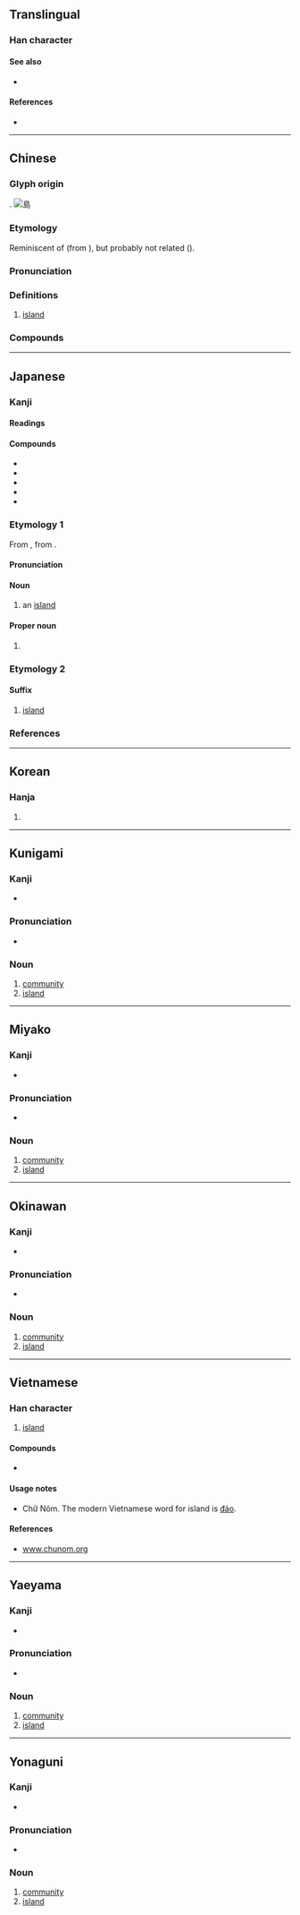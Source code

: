 {{also|岛|嶋|嶌|嶹}}
{{character info/new}}
==Translingual==

===Han character===
{{Han char|rn=46|rad=山|as=07|sn=10|four=27727|canj=HAYU}}

====See also====
* {{l|mul|sc=Hani|嶼}}

====References====
* {{Han ref|kx=0312.040|dkj=08108|dj=0612.110|hdz=10775.140|uh=5CF6|ud=23798|bh=AE71|bd=44657}}

----

==Chinese==
{{zh-forms|s=岛|alt=㠀,嶋,嶌}}
{{zh-wp}}

===Glyph origin===
{{Han etym}}
{{Han compound|鳥|山|ls=psc|c1=p|c2=s|t2=mountain}}.
[[Image:Island_near_Fiji.jpg|thumb|right|島]]

===Etymology===
Reminiscent of {{cog|mnw|လ္ကံ}} (from {{cog|mkh-pro|*tkɔɔʔ}}), but probably not related ({{zh-ref|Schuessler, 2007}}).

{{etystub|zh}}

===Pronunciation===
{{zh-pron
|m=dǎo
|dg=до3
|c=dou2
|c-t=au2
|h=pfs=tó;gd=dau3
|mn=xm,zz,tn,kh,km,tc:tó/qz,tp,hc,yl,mg,lk,sx:tó͘
|mn-t=dao2
|md=dō̤
|w=2tau
|mc=y
|oc=y
|ma=y
|cat=n
}}

===Definitions===
{{zh-hanzi}}

# [[island]]

===Compounds===
{{zh-der|孤島|厄爾巴島|島弧|島宇宙|巴里島|中途島|愛德華島|島洲|勿里洞島|丕林島|中南半島|希臘群島|分向島|山東半島|廣島|巽他群島|巴芬島|安全島|半島|南沙群島|團沙群島|伊斯特島|伊豆半島|巴丹半島|嵊泗列島|島瘦郊寒|島狀丘陵|島民|島嶼防線|島夷|島國|九龍半島|北島|列島|交通島|庫頁島|安汶島|冰島漁夫|島嶼|印度半島|威克島|人工島|亞速群島|呂宋島|中沙群島|千島群島|冰島|南洋群島|寶島|分道島|恆春半島|塞班島|爪哇島|東加群島|秦皇島|歐胡島|班艾島|本島|比基尼島|班達群島|硫磺群島|砂島|澎湖群島|社會群島|珊瑚島|海峽群島|皮島|海島|瓊州島|琉球群島|班克斯島|沖積島|熱島效應|環島|東沙群島|曼哈坦島|朝鮮半島|群島|西沙群島|薩摩斯島|絕島|蓬萊仙島|金銀島|關島|綠色矽島|鹿兒島|綠島|蓬島|郊寒島瘦|馬來群島|荒島|胰島素|群島主義|馬來半島|雷州半島|離島|西西里島|蘭氏小島|長島|西蘭島|葫蘆島|遼東半島|香料群島|赤道群島|舟山群島|西奈半島|太陽島|青島}}

{{zh-cat|Elementary}}
{{c|zh|Landforms}}

----

==Japanese==

===Kanji===
{{ja-kanji|grade=3|rs=山07}}

====Readings====
{{ja-readings
|goon=とう
|kanon=とう
|kun=しま-
|nanori=しま
}}

====Compounds====
* {{ja-r|群%島|ぐん%とう}}
* {{ja-r|島%影|しま%かげ}}
* {{ja-r|島%嶼|とう%しょ}}
* {{ja-r|列%島|れっ%とう}}
* {{ja-r|宝%島|たから%じま}}

===Etymology 1===
{{ja-kanjitab|しま|yomi=k}}
From {{inh|ja|ojp|-}}, from {{inh|ja|jpx-pro|sort=しま|*sima}}.

====Pronunciation====
{{ja-pron|しま|acc=o|acc_ref=NHK|y=k}}

====Noun====
{{ja-noun|しま}}

# an [[island]]

{{topics|ja|Landforms|sort=しま}}

====Proper noun====
{{ja-pos|proper|しま}}

# {{surname|lang=ja|sort=しま}}

===Etymology 2===
{{ja-kanjitab|とう|yomi=o}}
{{rfe|lang=ja}}

====Suffix====
{{ja-pos|suffix|とう}}

# [[island]] {{qual|in place names}}

===References===
<references/>

----

==Korean==

===Hanja===
{{ko-hanja/new|섬|도}}

# {{defn|lang=ko|sort=山07}}

----

==Kunigami==

===Kanji===
{{head|xug|Han characters}}

* {{ja-readings|kun=[[しまー]] (shimā)}}

===Pronunciation===
* {{IPA|/ɕimaː/|lang=xug|sort=しまー}}

===Noun===
{{head|xug|noun|hiragana|しまー|romaji|shimā|sort=しまー}}

# [[community]]
# [[island]]

{{c|xug|Landforms|sort=しまー}}

----

==Miyako==

===Kanji===
{{head|mvi|Han characters}}

* {{ja-readings|kun=[[すま]] (suma)}}

===Pronunciation===
* {{IPA|/ss̩ma/|lang=mvi|sort=すま}}

===Noun===
{{head|mvi|noun|hiragana|すま|romaji|suma|sort=すま}}

# [[community]]
# [[island]]

{{c|mvi|Landforms|sort=すま}}

----

==Okinawan==

===Kanji===
{{head|ryu|Han characters}}

* {{ja-readings|kun=[[しま]] (shima)}}

===Pronunciation===
* {{IPA|/ɕima/|lang=ryu|sort=しま}}

===Noun===
{{head|ryu|noun|hiragana|しま|romaji|shima|sort=しま}}

# [[community]]
# [[island]]

{{c|ryu|Landforms|sort=しま}}

----

==Vietnamese==

===Han character===
{{vi-hantu|[[đảo]], [[láo]]|rs=山07}}

# [[island]]

====Compounds====
* {{l|vi|半島|tr=[[bán đảo]]}}

====Usage notes====
* Chữ Nôm. The modern Vietnamese word for island is [[đảo]].

====References====
* [http://www.chunom.org/pages/島 www.chunom.org]

----

==Yaeyama==

===Kanji===
{{head|rys|Han characters}}

* {{ja-readings|kun=[[しぃま]] (sïma)}}

===Pronunciation===
* {{IPA|/sɨma/|lang=rys|sort=しぃま}}

===Noun===
{{head|rys|noun|hiragana|しぃま|romaji|sïma|sort=しぃま}}

# [[community]]
# [[island]]

{{c|rys|Landforms|sort=しぃま}}

----

==Yonaguni==

===Kanji===
{{head|yoi|Han characters}}

* {{ja-readings|kun=[[ちま]] (chima)}}

===Pronunciation===
* {{IPA|/t͡ɕima/|lang=yoi|sort=ちま}}

===Noun===
{{head|yoi|noun|hiragana|ちま|romaji|chima|sort=ちま}}

# [[community]]
# [[island]]

{{c|yoi|Landforms|sort=ちま}}